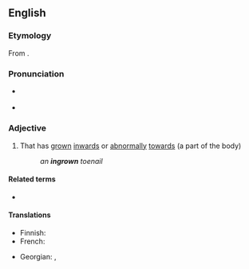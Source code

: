 ==English==

===Etymology===
From {{pre|en|in|grown}}.

===Pronunciation===
* {{a|UK}} {{IPA|en|/ɪnˈɡɹəʊn/}}
* {{a|US}} {{IPA|en|/ɪnˈɡɹoʊn/}}

===Adjective===
{{en-adj}}

# That has [[grown]] [[inwards]] or [[abnormally]] [[towards]] (a part of the body)
#: ''an '''ingrown''' toenail''

====Related terms====
* {{l|en|ingrow}}

====Translations====
{{trans-top|that has grown inwards or abnormally towards (part of the body)}}
* Finnish: {{t-needed|fi}}
* French: {{t+|fr|incarné}}
{{trans-mid}}
* Georgian: {{t|ka|ჩაზრდილი}}, {{t|ka|შეზრდილი}}
{{trans-bottom}}